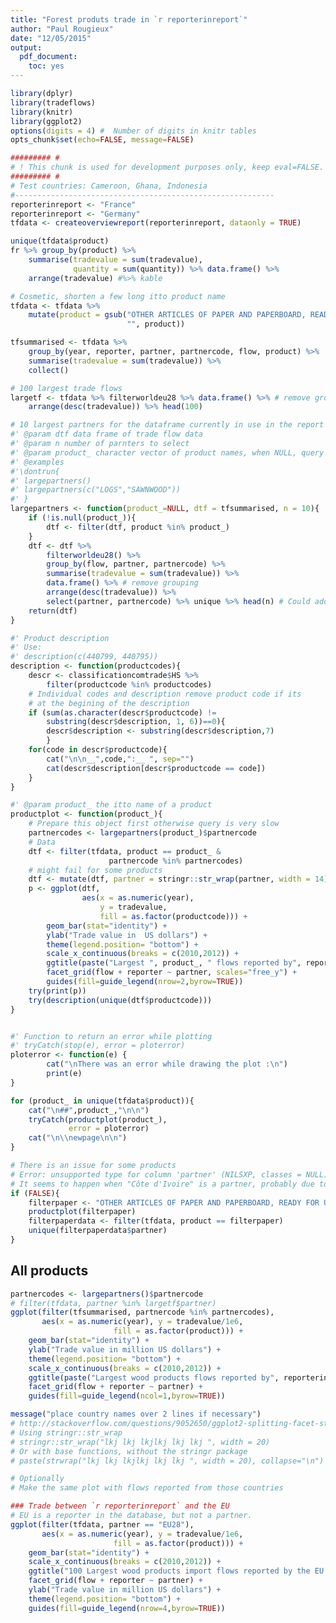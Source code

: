 ```yaml
---
title: "Forest produts trade in `r reporterinreport`"
author: "Paul Rougieux"
date: "12/05/2015"
output: 
  pdf_document:
    toc: yes
---
```



```r
library(dplyr)
library(tradeflows)
library(knitr)
library(ggplot2)
options(digits = 4) #  Number of digits in knitr tables
opts_chunk$set(echo=FALSE, message=FALSE)
```



```r
######### #
# ! This chunk is used for development purposes only, keep eval=FALSE.
######### #
# Test countries: Cameroon, Ghana, Indonesia
#----------------------------------------------------------
reporterinreport <- "France"
reporterinreport <- "Germany"
tfdata <- createoverviewreport(reporterinreport, dataonly = TRUE)

unique(tfdata$product)
fr %>% group_by(product) %>%
    summarise(tradevalue = sum(tradevalue),
              quantity = sum(quantity)) %>% data.frame() %>%
    arrange(tradevalue) #%>% kable
```



```r
# Cosmetic, shorten a few long itto product name
tfdata <- tfdata %>%
    mutate(product = gsub("OTHER ARTICLES OF PAPER AND PAPERBOARD, READY FOR USE of which: ",
                          "", product))

tfsummarised <- tfdata %>%
    group_by(year, reporter, partner, partnercode, flow, product) %>%
    summarise(tradevalue = sum(tradevalue)) %>%
    collect()

# 100 largest trade flows
largetf <- tfdata %>% filterworldeu28 %>% data.frame() %>% # remove grouping
    arrange(desc(tradevalue)) %>% head(100)

# 10 largest partners for the dataframe currently in use in the report
#' @param dtf data frame of trade flow data
#' @param n number of parnters to select
#' @param product_ character vector of product names, when NULL, query all products
#' @examples
#'\dontrun{
#' largepartners()
#' largepartners(c("LOGS","SAWNWOOD"))
#' }
largepartners <- function(product_=NULL, dtf = tfsummarised, n = 10){
    if (!is.null(product_)){
        dtf <- filter(dtf, product %in% product_) 
    }
    dtf <- dtf %>%
        filterworldeu28() %>% 
        group_by(flow, partner, partnercode) %>% 
        summarise(tradevalue = sum(tradevalue)) %>%
        data.frame() %>% # remove grouping
        arrange(desc(tradevalue)) %>% 
        select(partner, partnercode) %>% unique %>% head(n) # Could add flow here
    return(dtf)
}
```


```r
#' Product description
#' Use:
#' description(c(440799, 440795))
description <- function(productcodes){
    descr <- classificationcomtrade$HS %>%
        filter(productcode %in% productcodes) 
    # Individual codes and description remove product code if its
    # at the begining of the description
    if (sum(as.character(descr$productcode) !=
        substring(descr$description, 1, 6))==0){
        descr$description <- substring(descr$description,7)
        }
    for(code in descr$productcode){
        cat("\n\n__",code,":__ ", sep="")
        cat(descr$description[descr$productcode == code])
    }
}
```

 
```r
#' @param product_ the itto name of a product
productplot <- function(product_){
    # Prepare this object first otherwise query is very slow
    partnercodes <- largepartners(product_)$partnercode    
    # Data
    dtf <- filter(tfdata, product == product_ & 
                      partnercode %in% partnercodes) 
    # might fail for some products
    dtf <- mutate(dtf, partner = stringr::str_wrap(partner, width = 14))
    p <- ggplot(dtf,
                aes(x = as.numeric(year),
                    y = tradevalue,
                    fill = as.factor(productcode))) +
        geom_bar(stat="identity") +
        ylab("Trade value in  US dollars") +
        theme(legend.position= "bottom") +
        scale_x_continuous(breaks = c(2010,2012)) +
        ggtitle(paste("Largest ", product_, " flows reported by", reporterinreport)) +
        facet_grid(flow + reporter ~ partner, scales="free_y") + 
        guides(fill=guide_legend(nrow=2,byrow=TRUE))
    try(print(p))
    try(description(unique(dtf$productcode)))
}


#' Function to return an error while plotting
#' tryCatch(stop(e), error = ploterror)
ploterror <- function(e) {
        cat("\nThere was an error while drawing the plot :\n")
        print(e)
}

```


```r
for (product_ in unique(tfdata$product)){
    cat("\n##",product_,"\n\n")
    tryCatch(productplot(product_),
             error = ploterror)
    cat("\n\\newpage\n\n")
}

# There is an issue for some products 
# Error: unsupported type for column 'partner' (NILSXP, classes = NULL) 
# It seems to happen when "Côte d'Ivoire" is a partner, probably due to differences in encoding
if (FALSE){
    filterpaper <- "OTHER ARTICLES OF PAPER AND PAPERBOARD, READY FOR USE of which: FILTER PAPER AND PAPERBOARD , READY FOR USE"
    productplot(filterpaper)
    filterpaperdata <- filter(tfdata, product == filterpaper)
    unique(filterpaperdata$partner)
}
```


## All products
```r
partnercodes <- largepartners()$partnercode
# filter(tfdata, partner %in% largetf$partner)
ggplot(filter(tfsummarised, partnercode %in% partnercodes),
       aes(x = as.numeric(year), y = tradevalue/1e6,
                       fill = as.factor(product))) +
    geom_bar(stat="identity") +
    ylab("Trade value in million US dollars") +
    theme(legend.position= "bottom") +
    scale_x_continuous(breaks = c(2010,2012)) +
    ggtitle(paste("Largest wood products flows reported by", reporterinreport)) +
    facet_grid(flow + reporter ~ partner) + 
    guides(fill=guide_legend(ncol=1,byrow=TRUE))

message("place country names over 2 lines if necessary")
# http://stackoverflow.com/questions/9052650/ggplot2-splitting-facet-strip-text-into-two-lines
# Using stringr::str_wrap
# stringr::str_wrap("lkj lkj lkjlkj lkj lkj ", width = 20) 
# Or with base functions, without the stringr package
# paste(strwrap("lkj lkj lkjlkj lkj lkj ", width = 20), collapse="\n")

# Optionally 
# Make the same plot with flows reported from those countries

```



```r
### Trade between `r reporterinreport` and the EU
# EU is a reporter in the database, but not a partner.
ggplot(filter(tfdata, partner == "EU28"),
       aes(x = as.numeric(year), y = tradevalue/1e6,
                       fill = as.factor(product))) +
    geom_bar(stat="identity") +
    scale_x_continuous(breaks = c(2010,2012)) +
    ggtitle("100 Largest wood products import flows reported by the EU with China") +
    facet_grid(flow + reporter ~ partner) + 
    ylab("Trade value in million US dollars") +
    theme(legend.position= "bottom") +
    guides(fill=guide_legend(nrow=4,byrow=TRUE))
```




